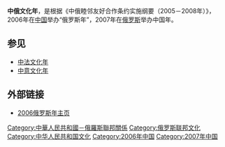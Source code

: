 '''中俄文化年'''，是根据《中俄睦邻友好合作条约实施纲要（2005－2008年）》，2006年在[[中国|中国]]举办“俄罗斯年”，2007年在[[俄罗斯|俄罗斯]]举办中国年。

==参见==
* [[中法文化年|中法文化年]]
* [[中意文化年|中意文化年]]
==外部链接==
*[http://www.2006russia.com/ 2006俄罗斯年主页]{{Wayback|url=http://www.2006russia.com/ |date=20200928082247 }}

[[Category:中華人民共和國－俄羅斯聯邦關係|Category:中華人民共和國－俄羅斯聯邦關係]]
[[Category:俄罗斯联邦文化|Category:俄罗斯联邦文化]]
[[Category:中华人民共和国文化|Category:中华人民共和国文化]]
[[Category:2006年中国|Category:2006年中国]]
[[Category:2007年中国|Category:2007年中国]]